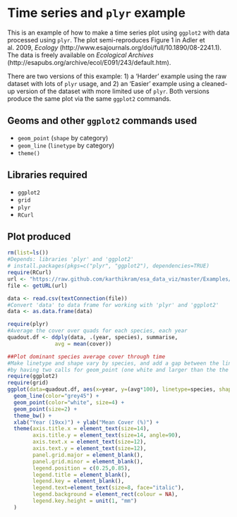Time series and ``plyr`` example
========================================================

This is an example of how to make a time series plot using ``ggplot2`` with data processed using ``plyr``. The plot semi-reproduces Figure 1 in Adler et al. 2009, _Ecology_ (http://www.esajournals.org/doi/full/10.1890/08-2241.1). The data is freely available on _Ecological Archives_ (http://esapubs.org/archive/ecol/E091/243/default.htm).

There are two versions of this example: 1) a 'Harder' example using the raw dataset with lots of ``plyr`` usage, and 2) an 'Easier' example using a cleaned-up version of the dataset with more limited use of ``plyr``. Both versions produce the same plot via the same ``ggplot2`` commands.

Geoms and other ``ggplot2`` commands used
---------------------------
* ``geom_point`` (``shape`` by category)
* ``geom_line`` (``linetype`` by category)
* ``theme()``

Libraries required
---------------------------
* ``ggplot2``
* ``grid``
* ``plyr``
* ``RCurl``

Plot produced
------------------------------------------


```r
rm(list=ls())
#Depends: libraries 'plyr' and 'ggplot2'
# install.packages(pkgs=c("plyr", "ggplot2"), dependencies=TRUE)
require(RCurl)
url <- "https://raw.github.com/karthikram/esa_data_viz/master/Examples/TimeSeries_plyr/Easier/AdlerIdahoData_Dominants.csv"
file <- getURL(url)

data <- read.csv(textConnection(file))
#Convert 'data' to data frame for working with 'plyr' and 'ggplot2'
data <- as.data.frame(data)

require(plyr)
#Average the cover over quads for each species, each year
quadout.df <- ddply(data, .(year, species), summarise,
               avg = mean(cover))

##Plot dominant species average cover through time
#Make linetype and shape vary by species, and add a gap between the line and datapoints
#by having two calls for geom_point (one white and larger than the the actual points to be plotted)
require(ggplot2)
require(grid)
ggplot(data=quadout.df, aes(x=year, y=(avg*100), linetype=species, shape=species)) +
  geom_line(color="grey45") +
  geom_point(color="white", size=4) +
  geom_point(size=2) +
  theme_bw() +
  xlab("Year (19xx)") + ylab("Mean Cover (%)") +
  theme(axis.title.x = element_text(size=14),
        axis.title.y = element_text(size=14, angle=90),
        axis.text.x = element_text(size=12),
        axis.text.y = element_text(size=12),
        panel.grid.major = element_blank(),
        panel.grid.minor = element_blank(),
        legend.position = c(0.25,0.85),
        legend.title = element_blank(),
        legend.key = element_blank(),
        legend.text=element_text(size=8, face="italic"),
        legend.background = element_rect(colour = NA),
        legend.key.height = unit(1, "mm")
  ) 
```

